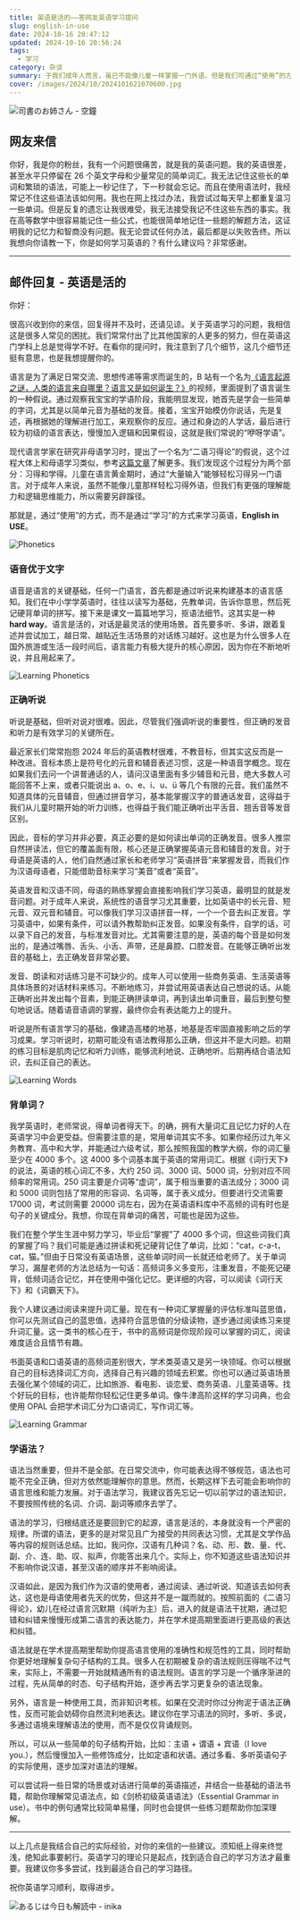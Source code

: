 ```yaml
---
title: 英语是活的——答网友英语学习提问
slug: english-in-use
date: 2024-10-16 20:47:12
updated: 2024-10-16 20:56:24
tags:
  - 学习
category: 杂谈
summary: 于我们成年人而言，虽已不能像儿童一样掌握一门外语，但是我们可通过“使用”的方式来习得英语。
cover: /images/2024/10/2024101621070600.jpg
---
```


![司書のお姉さん - 空鐘](/images/2024/10/2024101621015100.jpg)

## 网友来信

你好，我是你的粉丝，我有一个问题很痛苦，就是我的英语问题。我的英语很差，甚至水平只停留在 26 个英文字母和少量常见的简单词汇。我无法记住这些长的单词和繁琐的语法，可能上一秒记住了，下一秒就会忘记。而且在使用语法时，我经常记不住这些语法该如何用。我也在网上找过办法，我尝试过每天早上都重复温习一些单词。但是反复的遗忘让我很难受，我无法接受我记不住这些东西的事实。我在高等数学中很容易能记住一些公式，也能很简单地记住一些题的解题方法，这证明我的记忆力和智商没有问题。我无论尝试任何办法，最后都是以失败告终。所以我想向你请教一下，你是如何学习英语的？有什么建议吗？非常感谢。

---

## 邮件回复 - 英语是活的

你好：

很高兴收到你的来信，回复得并不及时，还请见谅。关于英语学习的问题，我相信这是很多人常见的困扰。我们常常付出了比其他国家的人更多的努力，但在英语这门学科上总是觉得学不好。在看你的提问时，我注意到了几个细节，这几个细节还挺有意思，也是我想提醒你的。

语言是为了满足日常交流、思想传递等需求而诞生的，B 站有一个名为[《语言起源之谜，人类的语言来自哪里？语言又是如何诞生？》](https://www.bilibili.com/video/BV1g21XYpEsb/)的视频，里面提到了语言诞生的一种假说。通过观察我宝宝的学语阶段，我能明显发现，她首先是学会一些简单的字词，尤其是以简单元音为基础的发音。接着，宝宝开始模仿你说话，先是复述，再根据她的理解进行加工，来观察你的反应。通过和身边的人学话，最后进行较为初级的语言表达，慢慢加入逻辑和因果假设，这就是我们常说的“咿呀学语”。

现代语言学家在研究非母语学习时，提出了一个名为“二语习得论”的假说，这个过程大体上和母语学习类似，参考[这篇文章](https://mp.weixin.qq.com/s/GdH9YnTC86JhGE_iDBw8Rg)了解更多。我们发现这个过程分为两个部分：习得和学得。儿童在语言黄金期时，通过“大量输入”能够轻松习得另一门语言。对于成年人来说，虽然不能像儿童那样轻松习得外语，但我们有更强的理解能力和逻辑思维能力，所以需要另辟蹊径。

那就是，通过“使用”的方式，而不是通过“学习”的方式来学习英语，**English in USE**。

![Phonetics](/images/2024/10/2024101818215100.jpg)

### 语音优于文字

语音是语言的关键基础，任何一门语言，首先都是通过听说来构建基本的语言感知。我们在中小学学英语时，往往以读写为基础，先教单词，告诉你意思，然后死记硬背单词的拼写。接下来是课文一篇篇地学习，抠语法细节。这其实是一种 **hard way**。语言是活的，对话是最灵活的使用场景。首先要多听、多讲，跟着复述并尝试加工，越日常、越贴近生活场景的对话练习越好。这也是为什么很多人在国外旅游或生活一段时间后，语言能力有极大提升的核心原因，因为你在不断地听说，并且用起来了。

![Learning Phonetics](/images/2024/10/2024101818162700.jpg)

### 正确听说

听说是基础，但听对说对很难。因此，尽管我们强调听说的重要性，但正确的发音和听力是有效学习的关键所在。

最近家长们常常抱怨 2024 年后的英语教材很难，不教音标，但其实这反而是一种改进。音标本质上是符号化的元音和辅音表述习惯，这是一种语音学概念。现在如果我们去问一个讲普通话的人，请问汉语里面有多少辅音和元音，绝大多数人可能回答不上来，或者只能说出 a、o、e、i、u、ü 等几个有限的元音。我们虽然不知道具体的元音辅音，但通过拼音学习，基本能掌握汉字的普通话发音，这得益于我们从儿童时期开始的听力训练，也得益于我们能正确听出平舌音、翘舌音等发音区别。

因此，音标的学习并非必要，真正必要的是如何读出单词的正确发音。很多人推崇自然拼读法，但它的覆盖面有限，核心还是正确掌握英语元音和辅音的发音。对于母语是英语的人，他们自然通过家长和老师学习“英语拼音”来掌握发音，而我们作为汉语母语者，只能借助音标来学习“美音”或者“英音”。

英语发音和汉语不同，母语的熟练掌握会直接影响我们学习英语，最明显的就是发音问题。对于成年人来说，系统性的语音学习尤其重要，比如英语中的长元音、短元音、双元音和辅音。可以像我们学习汉语拼音一样，一个一个音去纠正发音。学习英语中，如果有条件，可以请外教帮助纠正发音。如果没有条件，自学的话，可以录下自己的发音，与标准发音对比。尤其需要注意的是，英语的每个音是如何发出的，是通过嘴唇、舌头、小舌、声带，还是鼻腔、口腔发音。在能够正确听出发音的基础上，去正确发音非常必要。

发音、朗读和对话练习是不可缺少的。成年人可以使用一些商务英语、生活英语等具体场景的对话材料来练习。不断地练习，并尝试用英语表达自己想说的话。从能正确听出并发出每个音素，到能正确拼读单词，再到读出单词重音，最后到整句整句地说话。随着语音语调的掌握，最终你会有表达能力上的提升。

听说是所有语言学习的基础，像建造高楼的地基，地基是否牢固直接影响之后的学习成果。学习听说时，初期可能没有语法教得那么正确，但这并不是大问题。初期的练习目标是肌肉记忆和听力训练，能够流利地说、正确地听。后期再结合语法知识，去纠正自己的表达。

![Learning Words](/images/2024/10/2024101818163700.jpg)

### 背单词？

我学英语时，老师常说，得单词者得天下。的确，拥有大量词汇且记忆力好的人在英语学习中会更受益。但需要注意的是，常用单词其实不多。如果你经历过九年义务教育、高中和大学，并能通过六级考试，那么按照我国的教学大纲，你的词汇量至少在 4000 多个。这 4000 多个词基本属于英语的常用词汇。根据《词行天下》的说法，英语的核心词汇不多，大约 250 词、3000 词、5000 词，分别对应不同频率的常用词。250 词主要是介词等“虚词”，属于相当重要的语法成分；3000 词和 5000 词则包括了常用的形容词、名词等，属于表义成分。但要进行交流需要 17000 词，考试则需要 20000 词左右，因为在英语语料库中不高频的词有时也是句子的关键成分。我想，你现在背单词的痛苦，可能也是因为这些。

我们在整个学生生涯中努力学习，毕业后“掌握”了 4000 多个词，但这些词我们真的掌握了吗？我们可能是通过拼读和死记硬背记住了单词，比如：“cat，c-a-t，cat，猫。”但由于日常没有英语场景，这些单词时间一长就还给老师了。关于单词学习，漏屋老师的方法总结为一句话：高频词多义多变形，注重发音，不能死记硬背，低频词适合记忆，并在使用中强化记忆。更详细的内容，可以阅读《词行天下》和《词霸天下》。

我个人建议通过阅读来提升词汇量。现在有一种词汇掌握量的评估标准叫蓝思值，你可以先测试自己的蓝思值，选择符合蓝思值的分级读物，逐步通过阅读练习来提升词汇量。这一类书的核心在于，书中的高频词是你现阶段可以掌握的词汇，阅读难度适合且情节有趣。

书面英语和口语英语的高频词差别很大，学术类英语又是另一块领域。你可以根据自己的目标选择词汇方向，选择自己有兴趣的领域去积累。你也可以通过英语场景去强化某个领域的词汇，比如旅游、看电影、谈恋爱、商务英语、儿童英语等。找个好玩的目标，也许能帮你轻松记住更多单词。像牛津高阶这样的学习词典，也会使用 OPAL 会把学术词汇分为口语词汇，写作词汇等。

![Learning Grammar](/images/2024/10/2024101818164300.jpg)

### 学语法？

语法当然重要，但并不是全部。在日常交流中，你可能表达得不够规范，语法也可能不完全正确，但对方依然能理解你的意思。然而，长期这样下去可能会影响你的语言思维和能力发展。对于语法学习，我建议首先忘记一切以前学过的语法知识，不要按照传统的名词、介词、副词等顺序去学了。

语法的学习，归根结底还是要回到它的起源，语言是活的，本身就没有一个严密的规律。所谓的语法，更多的是对常见且广为接受的共同表达习惯，尤其是文学作品等内容的规则话总结。比如，我问你，汉语有几种词？名、动、形、数、量、代、副、介、连、助、叹、拟声，你能答出来几个。实际上，你不知道这些语法知识并不影响你说汉语，甚至汉语的顺序并不影响阅读。

汉语如此，是因为我们作为汉语的使用者，通过阅读、通过听说、知道该去如何表达，这也是母语使用者先天的优势，但这并不是一蹴而就的。按照前面的《二语习得论》，幼儿在经过语言沉默期（纯听为主）后，进入的就是语法干扰期，通过犯错和纠错来慢慢形成第二语言的表达能力，并在学术提高期里面进行更高级的表达和纠错。

语法就是在学术提高期里帮助你提高语言使用的准确性和规范性的工具，同时帮助你更好地理解复杂句子结构的工具。很多人在初期被复杂的语法规则压得喘不过气来，实际上，不需要一开始就精通所有的语法规则。语言的学习是一个循序渐进的过程，先从简单的时态、句子结构开始，逐步再去学习更复杂的语法现象。

另外，语言是一种使用工具，而非知识考核。如果在交流时你过分拘泥于语法正确性，反而可能会妨碍你自然流利地表达。建议你在学习语法的同时，多听、多说，多通过语境来理解语法的使用，而不是仅仅背诵规则。

所以，可以从一些简单的句子结构开始，比如：主语 + 谓语 + 宾语（I love you.），然后慢慢加入一些修饰成分，比如定语和状语。通过多看、多听英语句子的实际使用，逐步加深对语法的理解。

可以尝试将一些日常的场景或对话进行简单的英语描述，并结合一些基础的语法书籍，帮助你理解常见语法点，如《剑桥初级英语语法》（Essential Grammar in use）。书中的例句通常比较简单易懂，同时也会提供一些练习题帮助你加深理解。

----

以上几点是我结合自己的实际经验，对你的来信的一些建议。须知纸上得来终觉浅，绝知此事要躬行。英语学习的理论只是起点，找到适合自己的学习方法才最重要。我建议你多多尝试，找到最适合自己的学习路径。

祝你英语学习顺利，取得进步。

![あるじは今日も解読中 - inika](/images/2024/10/2024101621055400.jpg)
